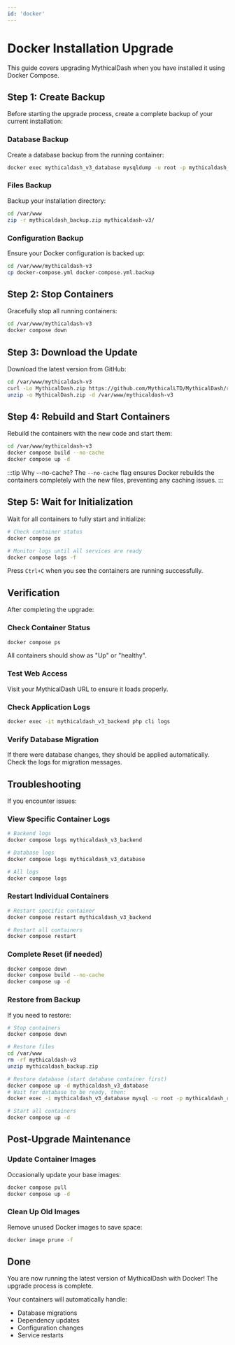 ```yaml
---
id: 'docker'
---
```


# Docker Installation Upgrade

This guide covers upgrading MythicalDash when you have installed it using Docker Compose.

## Step 1: Create Backup

Before starting the upgrade process, create a complete backup of your current installation:

### Database Backup
Create a database backup from the running container:

```bash
docker exec mythicaldash_v3_database mysqldump -u root -p mythicaldash_remastered > mythicaldash_backup.sql
```

### Files Backup
Backup your installation directory:

```bash
cd /var/www
zip -r mythicaldash_backup.zip mythicaldash-v3/
```

### Configuration Backup
Ensure your Docker configuration is backed up:

```bash
cd /var/www/mythicaldash-v3
cp docker-compose.yml docker-compose.yml.backup
```

## Step 2: Stop Containers

Gracefully stop all running containers:

```bash
cd /var/www/mythicaldash-v3
docker compose down
```

## Step 3: Download the Update

Download the latest version from GitHub:

```bash
cd /var/www/mythicaldash-v3
curl -Lo MythicalDash.zip https://github.com/MythicalLTD/MythicalDash/releases/latest/download/MythicalDash.zip
unzip -o MythicalDash.zip -d /var/www/mythicaldash-v3
```

## Step 4: Rebuild and Start Containers

Rebuild the containers with the new code and start them:

```bash
cd /var/www/mythicaldash-v3
docker compose build --no-cache
docker compose up -d
```

:::tip Why --no-cache?
The `--no-cache` flag ensures Docker rebuilds the containers completely with the new files, preventing any caching issues.
:::

## Step 5: Wait for Initialization

Wait for all containers to fully start and initialize:

```bash
# Check container status
docker compose ps

# Monitor logs until all services are ready
docker compose logs -f
```

Press `Ctrl+C` when you see the containers are running successfully.

## Verification

After completing the upgrade:

### Check Container Status
```bash
docker compose ps
```

All containers should show as "Up" or "healthy".

### Test Web Access
Visit your MythicalDash URL to ensure it loads properly.

### Check Application Logs
```bash
docker exec -it mythicaldash_v3_backend php cli logs
```

### Verify Database Migration
If there were database changes, they should be applied automatically. Check the logs for migration messages.

## Troubleshooting

If you encounter issues:

### View Specific Container Logs
```bash
# Backend logs
docker compose logs mythicaldash_v3_backend

# Database logs
docker compose logs mythicaldash_v3_database

# All logs
docker compose logs
```

### Restart Individual Containers
```bash
# Restart specific container
docker compose restart mythicaldash_v3_backend

# Restart all containers
docker compose restart
```

### Complete Reset (if needed)
```bash
docker compose down
docker compose build --no-cache
docker compose up -d
```

### Restore from Backup
If you need to restore:

```bash
# Stop containers
docker compose down

# Restore files
cd /var/www
rm -rf mythicaldash-v3
unzip mythicaldash_backup.zip

# Restore database (start database container first)
docker compose up -d mythicaldash_v3_database
# Wait for database to be ready, then:
docker exec -i mythicaldash_v3_database mysql -u root -p mythicaldash_remastered < mythicaldash_backup.sql

# Start all containers
docker compose up -d
```

## Post-Upgrade Maintenance

### Update Container Images
Occasionally update your base images:

```bash
docker compose pull
docker compose up -d
```

### Clean Up Old Images
Remove unused Docker images to save space:

```bash
docker image prune -f
```

## Done

You are now running the latest version of MythicalDash with Docker! The upgrade process is complete.

Your containers will automatically handle:
- Database migrations
- Dependency updates
- Configuration changes
- Service restarts
